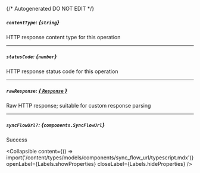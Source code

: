{/* Autogenerated DO NOT EDIT  */}

##### `contentType`: *{`string`}*
HTTP response content type for this operation

---
##### `statusCode`: *{`number`}*
HTTP response status code for this operation

---
##### `rawResponse`: [*{ `Response` }*](https://developer.mozilla.org/en-US/docs/Web/API/Response)
Raw HTTP response; suitable for custom response parsing

---
##### `syncFlowUrl?`: *{`components.SyncFlowUrl`}*
Success

<Collapsible content={() => import('/content/types/models/components/sync_flow_url/typescript.mdx')} openLabel={Labels.showProperties} closeLabel={Labels.hideProperties} />



